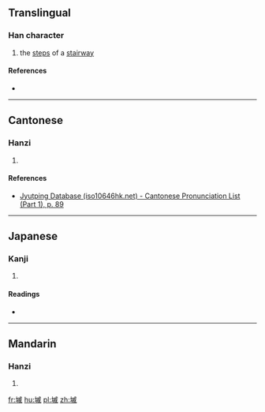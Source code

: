 ==Translingual==

===Han character===
{{Han char|rn=32|rad=土|as=11|sn=14|four=|canj=土戈竹火 (GIHF)|ids=⿰[[土]][[戚]]}}

# the [[step]]s of a [[stairway]]

====References====
* {{Han ref|kx=0237.180|dkj=05410|dj=0475.240|hdz=10478.130|uh=5884|ud=22660}}

----

==Cantonese==

===Hanzi===
{{yue-hanzi|jyut=[[cak1]]|y=chak1}}

# {{defn|lang=yue|sort=土11}}

====References====
*[http://www.iso10646hk.net/jp/document/download.jsp Jyutping Database (iso10646hk.net) - Cantonese Pronunciation List (Part 1), p. 89]

----

==Japanese==

===Kanji===
{{ja-kanji|grade=|rs=土11}}

# {{defn|lang=ja|sort=土11}}

====Readings====
* {{ja-readings|on=[[そく]] (soku)|kun=[[きだ]] (kida)}}

----

==Mandarin==

===Hanzi===
{{cmn-hanzi|pin=[[qī]] ([[qi1]])|wg=ch'i<sup>1</sup>}}

# {{defn|lang=cmn|sort=土11}}

[[fr:墄]]
[[hu:墄]]
[[pl:墄]]
[[zh:墄]]